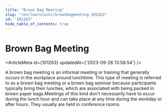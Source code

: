 ```yaml
---
title: "Brown Bag Meeting"
slug: "/en/learn/wiki/brownbagmeeting-101263"
id: "101263"
hide_table_of_contents: true
---
```



# Brown Bag Meeting

<ArticleMeta id={101263} updatedAt={'2023-09-26 13:58:54'} />
<div className='border-solid border-b border-t-0 my-4 border-[var(--ifm-color-gray-300)]' />

A brown bag meeting is an informal meeting or training that generally occurs in the workplace around lunchtime. This type of meeting is referred to as a brown bag meeting or a brown bag seminar because participants typically bring their lunches, which are associated with being packed in brown paper bags.Meetings of this kind don't necessarily have to occur during the lunch hour and can take place at any time during the workday or after hours. They usually are held in conference rooms.
